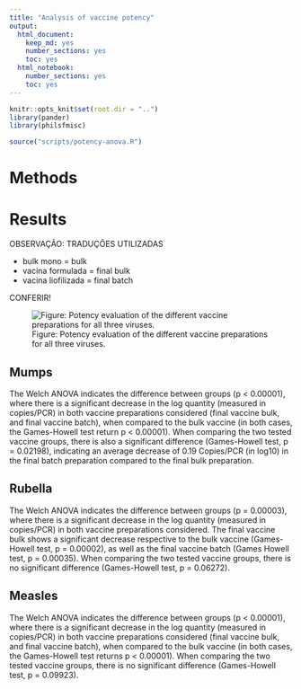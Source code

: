 ```yaml
---
title: "Analysis of vaccine potency"
output:
  html_document:
    keep_md: yes
    number_sections: yes
    toc: yes
  html_notebook:
    number_sections: yes
    toc: yes
---
```


```r
knitr::opts_knit$set(root.dir = "..")
library(pander)
library(philsfmisc)
```


```r
source("scripts/potency-anova.R")
```

# Methods

# Results

OBSERVAÇÃO: TRADUÇÕES UTILIZADAS

- bulk mono = bulk
- vacina formulada = final bulk
- vacina liofilizada = final batch

CONFERIR!

![Figure: Potency evaluation of the different vaccine preparations for all three viruses. ](../figures/potency.png)

## Mumps

The Welch ANOVA indicates the difference between groups (p < 0.00001), where there is a significant decrease in the log quantity (measured in copies/PCR) in both vaccine preparations considered (final vaccine bulk, and final vaccine batch), when compared to the bulk vaccine (in both cases, the Games-Howell test return p < 0.00001).
When comparing the two tested vaccine groups, there is also a significant difference (Games-Howell test, p = 0.02198), indicating an average decrease of 0.19 Copies/PCR (in log10) in the final batch preparation compared to the final bulk preparation.

## Rubella

The Welch ANOVA indicates the difference between groups (p = 0.00003), where there is a significant decrease in the log quantity (measured in copies/PCR) in both vaccine preparations considered.
The final vaccine bulk shows a significant decrease respective to the bulk vaccine (Games-Howell test, p = 0.00002), as well as the final vaccine batch (Games Howell test, p = 0.00035).
When comparing the two tested vaccine groups, there is no significant difference (Games-Howell test, p = 0.06272).

## Measles

The Welch ANOVA indicates the difference between groups (p < 0.00001), where there is a significant decrease in the log quantity (measured in copies/PCR) in both vaccine preparations considered (final vaccine bulk, and final vaccine batch), when compared to the bulk vaccine (in both cases, the Games-Howell test returns p < 0.00001).
When comparing the two tested vaccine groups, there is no significant difference (Games-Howell test, p = 0.09923).
